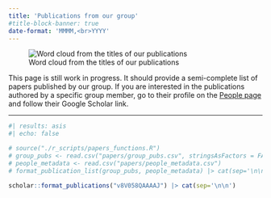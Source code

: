 ```yaml
---
title: 'Publications from our group'
#title-block-banner: true
date-format: 'MMMM,<br>YYYY'
---
```

![Word cloud from the titles of our publications](./img/word_cloud_25.webp){fig-alt="Word cloud from the titles of our publications"}

This page is still work in progress. It should provide a semi-complete list of papers published by our
group. If you are interested in the publications authored by a specific group member,
go to their profile on the [People page](./people.html) and follow their Google Scholar link.

----

```r
#| results: asis
#| echo: false

# source("./r_scripts/papers_functions.R")
# group_pubs <- read.csv("papers/group_pubs.csv", stringsAsFactors = FALSE)
# people_metadata <- read.csv("papers/people_metadata.csv")
# format_publication_list(group_pubs, people_metadata) |> cat(sep='\n\n')

scholar::format_publications("v8V058QAAAAJ") |> cat(sep='\n\n')
```

